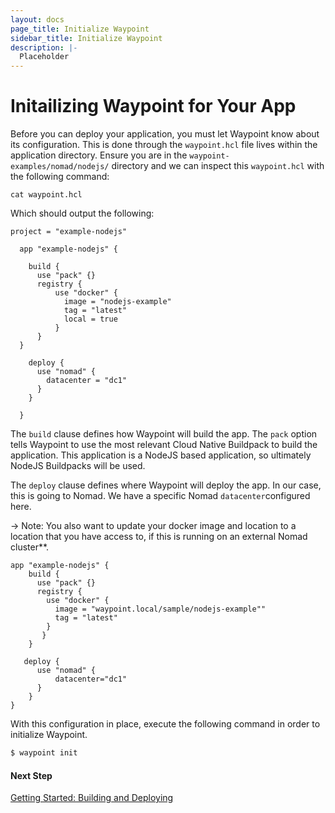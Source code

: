 ```yaml
---
layout: docs
page_title: Initialize Waypoint
sidebar_title: Initialize Waypoint
description: |-
  Placeholder
---
```


# Initailizing Waypoint for Your App

Before you can deploy your application, you must let Waypoint know about its configuration. This is done through the `waypoint.hcl`
file lives within the application directory. Ensure you are in the `waypoint-examples/nomad/nodejs/` directory and we can inspect this
`waypoint.hcl` with the following command:

```
cat waypoint.hcl
```

Which should output the following:

```shell
project = "example-nodejs"

  app "example-nodejs" {

    build {
      use "pack" {}
      registry {
          use "docker" {
            image = "nodejs-example"
            tag = "latest"
            local = true
          }
      }
  }

    deploy {
      use "nomad" {
        datacenter = "dc1"
      }
    }

  }
```

The `build` clause defines how Waypoint will build the app. The `pack` option tells Waypoint to use the most relevant Cloud Native
Buildpack to build the application. This application is a NodeJS based application, so ultimately NodeJS Buildpacks will be used.

The `deploy` clause defines where Waypoint will deploy the app. In our case, this is going to Nomad. We have a specific Nomad
`datacenter`configured here.

-> Note: You also want to update your docker image and location to a location that you have access to, if this is running on an external Nomad cluster\*\*.

```shell
app "example-nodejs" {
    build {
      use "pack" {}
      registry {
        use "docker" {
          image = "waypoint.local/sample/nodejs-example""
          tag = "latest"
        }
       }
    }

   deploy {
      use "nomad" {
          datacenter="dc1"
      }
    }
}
```

With this configuration in place, execute the following command in order to initialize Waypoint.

```bash
$ waypoint init
```

#### Next Step

[Getting Started: Building and Deploying](/docs/getting-started/nomad-example-app/deploy-app)
